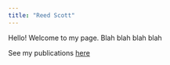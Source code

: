 ```yaml
---
title: "Reed Scott"
---
```


Hello! Welcome to my page. Blah blah blah blah

See my publications [here](Publications.html)

